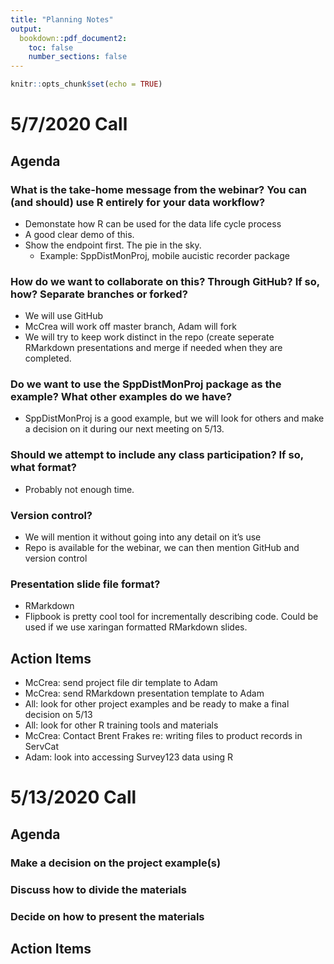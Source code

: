 ```yaml
---
title: "Planning Notes"
output: 
  bookdown::pdf_document2:
    toc: false
    number_sections: false
---
```


```r
knitr::opts_chunk$set(echo = TRUE)
```


# 5/7/2020 Call

## Agenda

### What is the take-home message from the webinar? You can (and should) use R entirely for your data workflow? 
- Demonstate how R can be used for the data life cycle process
- A good clear demo of this.
- Show the endpoint first. The pie in the sky.
    - Example: SppDistMonProj, mobile aucistic recorder package
        
### How do we want to collaborate on this? Through GitHub? If so, how? Separate branches or forked?
- We will use GitHub
- McCrea will work off master branch, Adam will fork
- We will try to keep work distinct in the repo (create seperate RMarkdown presentations and merge if needed when they are completed.

### Do we want to use the SppDistMonProj package as the example? What other examples do we have?
- SppDistMonProj is a good example, but we will look for others and make a decision on it during our next meeting on 5/13.

### Should we attempt to include any class participation? If so, what format?
- Probably not enough time.

### Version control?
- We will mention it without going into any detail on it's use
- Repo is available for the webinar, we can then mention GitHub and version control

### Presentation slide file format?
- RMarkdown
- Flipbook is pretty cool tool for incrementally describing code. Could be used if we use xaringan formatted RMarkdown slides.

## Action Items
- McCrea: send project file dir template to Adam
- McCrea: send RMarkdown presentation template to Adam
- All: look for other project examples and be ready to make a final decision on 5/13
- All: look for other R training tools and materials
- McCrea: Contact Brent Frakes re: writing files to product records in ServCat
- Adam: look into accessing Survey123 data using R


# 5/13/2020 Call

## Agenda

### Make a decision on the project example(s)


### Discuss how to divide the materials


### Decide on how to present the materials


## Action Items


